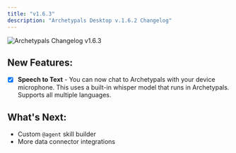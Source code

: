 ```yaml
---
title: "v1.6.3"
description: "Archetypals Desktop v.1.6.2 Changelog"
---
```



<Image
  src="/images/product/changelog/header-image.png"
  height={1080}
  width={1920}
  quality={100}
  alt="Archetypals Changelog v1.6.3"
/>

## New Features:

- [x] **Speech to Text** - You can now chat to Archetypals with your device microphone. This uses a built-in whisper model that runs in Archetypals. Supports all multiple languages.

## What's Next:

- Custom `@agent` skill builder
- More data connector integrations
